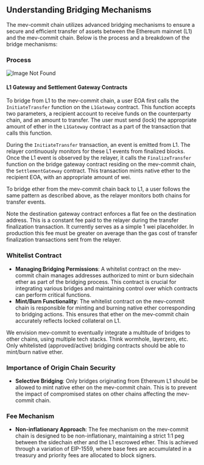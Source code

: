 ## Understanding Bridging Mechanisms

The mev-commit chain utilizes advanced bridging mechanisms to ensure a secure and efficient transfer of assets between the Ethereum mainnet (L1) and the mev-commit chain. Below is the process and a breakdown of the bridge mechanisms:

### Process

![Image Not Found](bridge_flow.png)

#### **L1 Gateway and Settlement Gateway Contracts**

To bridge from L1 to the mev-commit chain, a user EOA first calls the `InitiateTransfer` function on the `L1Gateway` contract. This function accepts two parameters, a recipient account to receive funds on the counterparty chain, and an amount to transfer. The user must send (lock) the appropriate amount of ether in the `L1Gateway` contract as a part of the transaction that calls this function.

During the `InitiateTransfer` transaction, an event is emitted from L1. The relayer continuously monitors for these L1 events from finalized blocks. Once the L1 event is observed by the relayer, it calls the `FinalizeTransfer` function on the bridge gateway contract residing on the mev-commit chain, the `SettlementGateway` contract. This transaction mints native ether to the recipient EOA, with an appropriate amount of wei.

To bridge ether from the mev-commit chain back to L1, a user follows the same pattern as described above, as the relayer monitors both chains for transfer events. 

Note the destination gateway contract enforces a flat fee on the destination address. This is a constant fee paid to the relayer during the transfer finalization transaction. It currently serves as a simple 1 wei placeholder. In production this fee must be greater on average than the gas cost of transfer finalization transactions sent from the relayer.

### **Whitelist Contract**

- **Managing Bridging Permissions**: A whitelist contract on the mev-commit chain manages addresses authorized to mint or burn sidechain ether as part of the bridging process. This contract is crucial for integrating various bridges and maintaining control over which contracts can perform critical functions.
- **Mint/Burn Functionality**: The whitelist contract on the mev-commit chain is responsible for minting and burning native ether corresponding to bridging actions. This ensures that ether on the mev-commit chain accurately reflects locked collateral on L1.

We envision mev-commit to eventually integrate a multitude of bridges to other chains, using multiple tech stacks.
Think wormhole, layerzero, etc. Only whitelisted (approved/active) bridging contracts should be able to mint/burn native ether.

### **Importance of Origin Chain Security**

- **Selective Bridging**: Only bridges originating from Ethereum L1 should be allowed to mint native ether on the mev-commit chain. This is to prevent the impact of compromised states on other chains affecting the mev-commit chain.

### **Fee Mechanism**

- **Non-inflationary Approach**: The fee mechanism on the mev-commit chain is designed to be non-inflationary, maintaining a strict 1:1 peg between the sidechain ether and the L1 escrowed ether. This is achieved through a variation of EIP-1559, where base fees are accumulated in a treasury and priority fees are allocated to block signers.
